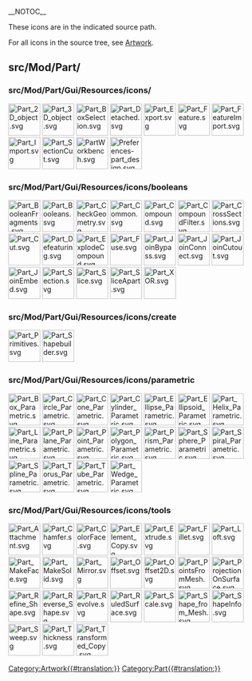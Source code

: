 __NOTOC__
<languages/>
<translate>

<!--T:1-->
These icons are in the indicated source path. 

<!--T:2-->
For all icons in the source tree, see [[Artwork|Artwork]].

== src/Mod/Part/ == <!--T:3-->

=== src/Mod/Part/Gui/Resources/icons/ === <!--T:4-->

</translate>
[[File:Part_2D_object.svg|64px]]
[[File:Part_3D_object.svg|64px]]
[[File:Part_BoxSelection.svg|64px]]
[[File:Part_Detached.svg|64px]]
[[File:Part_Export.svg|64px]]
[[File:Part_Feature.svg|64px]]
[[File:Part_FeatureImport.svg|64px]]
[[File:Part_Import.svg|64px]]
[[File:Part_SectionCut.svg|64px]]
[[File:PartWorkbench.svg|64px]]
[[File:Preferences-part_design.svg|64px]]
<translate>

=== src/Mod/Part/Gui/Resources/icons/booleans === <!--T:6-->

</translate>
[[File:Part_BooleanFragments.svg|64px]]
[[File:Part_Booleans.svg|64px]]
[[File:Part_CheckGeometry.svg|64px]]
[[File:Part_Common.svg|64px]]
[[File:Part_Compound.svg|64px]]
[[File:Part_CompoundFilter.svg|64px]]
[[File:Part_CrossSections.svg|64px]]
[[File:Part_Cut.svg|64px]]
[[File:Part_Defeaturing.svg|64px]]
[[File:Part_ExplodeCompound.svg|64px]]
[[File:Part_Fuse.svg|64px]]
[[File:Part_JoinBypass.svg|64px]]
[[File:Part_JoinConnect.svg|64px]]
[[File:Part_JoinCutout.svg|64px]]
[[File:Part_JoinEmbed.svg|64px]]
[[File:Part_Section.svg|64px]]
[[File:Part_Slice.svg|64px]]
[[File:Part_SliceApart.svg|64px]]
[[File:Part_XOR.svg|64px]]
<translate>

=== src/Mod/Part/Gui/Resources/icons/create === <!--T:7-->

</translate>
[[File:Part_Primitives.svg|64px]]
[[File:Part_Shapebuilder.svg|64px]]
<translate>

=== src/Mod/Part/Gui/Resources/icons/parametric === <!--T:9-->

</translate>
[[File:Part_Box_Parametric.svg|64px]]
[[File:Part_Circle_Parametric.svg|64px]]
[[File:Part_Cone_Parametric.svg|64px]]
[[File:Part_Cylinder_Parametric.svg|64px]]
[[File:Part_Ellipse_Parametric.svg|64px]]
[[File:Part_Ellipsoid_Parametric.svg|64px]]
[[File:Part_Helix_Parametric.svg|64px]]
[[File:Part_Line_Parametric.svg|64px]]
[[File:Part_Plane_Parametric.svg|64px]]
[[File:Part_Point_Parametric.svg|64px]]
[[File:Part_Polygon_Parametric.svg|64px]]
[[File:Part_Prism_Parametric.svg|64px]]
[[File:Part_Sphere_Parametric.svg|64px]]
[[File:Part_Spiral_Parametric.svg|64px]]
[[File:Part_Spline_Parametric.svg|64px]]
[[File:Part_Torus_Parametric.svg|64px]]
[[File:Part_Tube_Parametric.svg|64px]]
[[File:Part_Wedge_Parametric.svg|64px]]
<translate>

=== src/Mod/Part/Gui/Resources/icons/tools === <!--T:10-->

</translate>
[[File:Part_Attachment.svg|64px]]
[[File:Part_Chamfer.svg|64px]]
[[File:Part_ColorFace.svg|64px]]
[[File:Part_Element_Copy.svg|64px]]
[[File:Part_Extrude.svg|64px]]
[[File:Part_Fillet.svg|64px]]
[[File:Part_Loft.svg|64px]]
[[File:Part_MakeFace.svg|64px]]
[[File:Part_MakeSolid.svg|64px]]
[[File:Part_Mirror.svg|64px]]
[[File:Part_Offset.svg|64px]]
[[File:Part_Offset2D.svg|64px]]
[[File:Part_PointsFromMesh.svg|64px]]
[[File:Part_ProjectionOnSurface.svg|64px]]
[[File:Part_Refine_Shape.svg|64px]]
[[File:Part_Reverse_Shape.svg|64px]]
[[File:Part_Revolve.svg|64px]]
[[File:Part_RuledSurface.svg|64px]]
[[File:Part_Scale.svg|64px]]
[[File:Part_Shape_from_Mesh.svg|64px]]
[[File:Part_ShapeInfo.svg|64px]]
[[File:Part_Sweep.svg|64px]]
[[File:Part_Thickness.svg|64px]]
[[File:Part_Transformed_Copy.svg|64px]]
<translate>


</translate>
[[Category:Artwork{{#translation:}}]]
<noinclude>[[Category:Part{{#translation:}}]]</noinclude> <!-- we don't want this transcluded -->